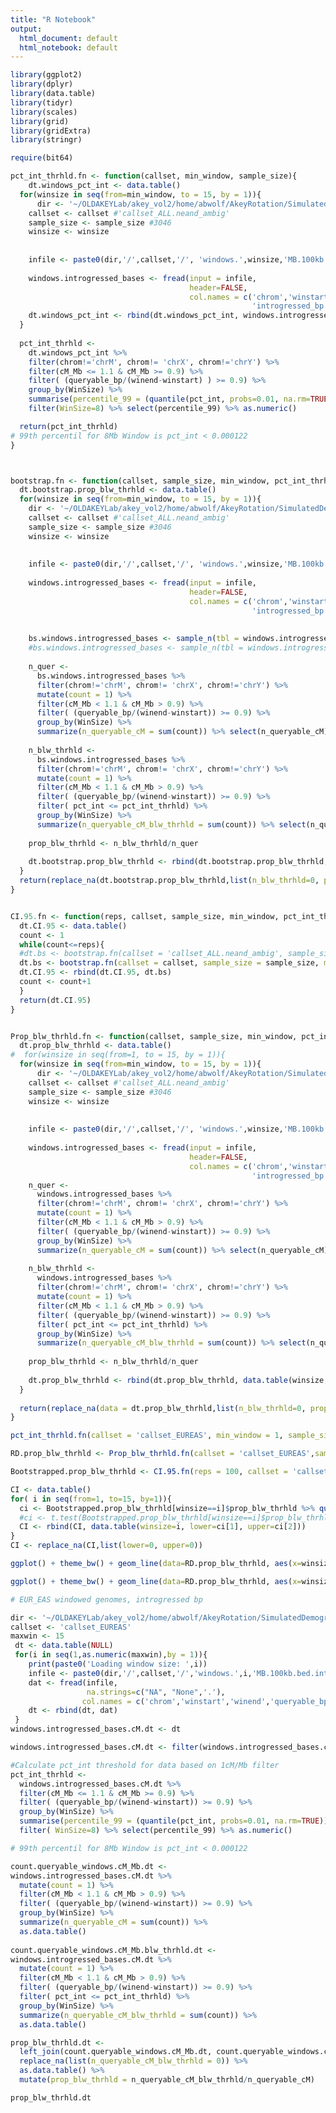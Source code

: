 ```yaml
---
title: "R Notebook"
output:
  html_document: default
  html_notebook: default
---
```

```r
library(ggplot2)
library(dplyr)
library(data.table)
library(tidyr)
library(scales)
library(grid)
library(gridExtra)
library(stringr)
```

```r
require(bit64)
```
##################
##################
```r

pct_int_thrhld.fn <- function(callset, min_window, sample_size){
    dt.windows_pct_int <- data.table()
  for(winsize in seq(from=min_window, to = 15, by = 1)){
      dir <- '~/OLDAKEYLab/akey_vol2/home/abwolf/AkeyRotation/SimulatedDemographic/RealData.nobackup/PNGproj_2015/Windows.1_to_15Mb.PNGproj/'
    callset <- callset #'callset_ALL.neand_ambig'
    sample_size <- sample_size #3046
    winsize <- winsize
    
    
    infile <- paste0(dir,'/',callset,'/', 'windows.',winsize,'MB.100kb.bed.introgressed_bases.cM')
    
    windows.introgressed_bases <- fread(input = infile,
                                        header=FALSE,
                                        col.names = c('chrom','winstart','winend','queryable_bp',
                                                      'introgressed_bp','cMstart','cMend','cM_Mb','pct_int','WinSize'))
    dt.windows_pct_int <- rbind(dt.windows_pct_int, windows.introgressed_bases)
  }
    
  pct_int_thrhld <- 
    dt.windows_pct_int %>%
    filter(chrom!='chrM', chrom!= 'chrX', chrom!='chrY') %>%
    filter(cM_Mb <= 1.1 & cM_Mb >= 0.9) %>%
    filter( (queryable_bp/(winend-winstart) ) >= 0.9) %>%
    group_by(WinSize) %>%
    summarise(percentile_99 = (quantile(pct_int, probs=0.01, na.rm=TRUE))) %>%
    filter(WinSize=8) %>% select(percentile_99) %>% as.numeric()

  return(pct_int_thrhld)
# 99th percentil for 8Mb Window is pct_int < 0.000122
}



bootstrap.fn <- function(callset, sample_size, min_window, pct_int_thrhld){
  dt.bootstrap.prop_blw_thrhld <- data.table()
  for(winsize in seq(from=min_window, to = 15, by = 1)){
    dir <- '~/OLDAKEYLab/akey_vol2/home/abwolf/AkeyRotation/SimulatedDemographic/RealData.nobackup/PNGproj_2015/Windows.1_to_15Mb.PNGproj/'
    callset <- callset #'callset_ALL.neand_ambig'
    sample_size <- sample_size #3046
    winsize <- winsize
    
    
    infile <- paste0(dir,'/',callset,'/', 'windows.',winsize,'MB.100kb.bed.introgressed_bases.cM')
    
    windows.introgressed_bases <- fread(input = infile,
                                        header=FALSE,
                                        col.names = c('chrom','winstart','winend','queryable_bp',
                                                      'introgressed_bp','cMstart','cMend','cM_Mb','pct_int','WinSize'))
    
    
    bs.windows.introgressed_bases <- sample_n(tbl = windows.introgressed_bases, size = nrow(windows.introgressed_bases), replace = TRUE)
    #bs.windows.introgressed_bases <- sample_n(tbl = windows.introgressed_bases, size = 50, replace = TRUE)
    
    n_quer <- 
      bs.windows.introgressed_bases %>%
      filter(chrom!='chrM', chrom!= 'chrX', chrom!='chrY') %>%
      mutate(count = 1) %>%
      filter(cM_Mb < 1.1 & cM_Mb > 0.9) %>%
      filter( (queryable_bp/(winend-winstart)) >= 0.9) %>%
      group_by(WinSize) %>%
      summarize(n_queryable_cM = sum(count)) %>% select(n_queryable_cM) %>% as.numeric()
    
    n_blw_thrhld <- 
      bs.windows.introgressed_bases %>%
      filter(chrom!='chrM', chrom!= 'chrX', chrom!='chrY') %>%
      mutate(count = 1) %>%
      filter(cM_Mb < 1.1 & cM_Mb > 0.9) %>%
      filter( (queryable_bp/(winend-winstart)) >= 0.9) %>%
      filter( pct_int <= pct_int_thrhld) %>%
      group_by(WinSize) %>%
      summarize(n_queryable_cM_blw_thrhld = sum(count)) %>% select(n_queryable_cM_blw_thrhld) %>% as.numeric()
      
    prop_blw_thrhld <- n_blw_thrhld/n_quer
    
    dt.bootstrap.prop_blw_thrhld <- rbind(dt.bootstrap.prop_blw_thrhld, data.table(winsize,n_quer,n_blw_thrhld,prop_blw_thrhld))
  }
  return(replace_na(dt.bootstrap.prop_blw_thrhld,list(n_blw_thrhld=0, prop_blw_thrhld=0)))
}


CI.95.fn <- function(reps, callset, sample_size, min_window, pct_int_thrhld){
  dt.CI.95 <- data.table()
  count <- 1
  while(count<=reps){
  #dt.bs <- bootstrap.fn(callset = 'callset_ALL.neand_ambig', sample_size = 2992+56)
  dt.bs <- bootstrap.fn(callset = callset, sample_size = sample_size, min_window = min_window, pct_int_thrhld = pct_int_thrhld)
  dt.CI.95 <- rbind(dt.CI.95, dt.bs)
  count <- count+1
  }
  return(dt.CI.95)
}


Prop_blw_thrhld.fn <- function(callset, sample_size, min_window, pct_int_thrhld){
  dt.prop_blw_thrhld <- data.table()
#  for(winsize in seq(from=1, to = 15, by = 1)){
  for(winsize in seq(from=min_window, to = 15, by = 1)){
      dir <- '~/OLDAKEYLab/akey_vol2/home/abwolf/AkeyRotation/SimulatedDemographic/RealData.nobackup/PNGproj_2015/Windows.1_to_15Mb.PNGproj/'
    callset <- callset #'callset_ALL.neand_ambig'
    sample_size <- sample_size #3046
    winsize <- winsize
    
    
    infile <- paste0(dir,'/',callset,'/', 'windows.',winsize,'MB.100kb.bed.introgressed_bases.cM')
    
    windows.introgressed_bases <- fread(input = infile,
                                        header=FALSE,
                                        col.names = c('chrom','winstart','winend','queryable_bp',
                                                      'introgressed_bp','cMstart','cMend','cM_Mb','pct_int','WinSize'))
    n_quer <- 
      windows.introgressed_bases %>%
      filter(chrom!='chrM', chrom!= 'chrX', chrom!='chrY') %>%
      mutate(count = 1) %>%
      filter(cM_Mb < 1.1 & cM_Mb > 0.9) %>%
      filter( (queryable_bp/(winend-winstart)) >= 0.9) %>%
      group_by(WinSize) %>%
      summarize(n_queryable_cM = sum(count)) %>% select(n_queryable_cM) %>% as.numeric()
    
    n_blw_thrhld <- 
      windows.introgressed_bases %>%
      filter(chrom!='chrM', chrom!= 'chrX', chrom!='chrY') %>%
      mutate(count = 1) %>%
      filter(cM_Mb < 1.1 & cM_Mb > 0.9) %>%
      filter( (queryable_bp/(winend-winstart)) >= 0.9) %>%
      filter( pct_int <= pct_int_thrhld) %>%
      group_by(WinSize) %>%
      summarize(n_queryable_cM_blw_thrhld = sum(count)) %>% select(n_queryable_cM_blw_thrhld) %>% as.numeric()
      
    prop_blw_thrhld <- n_blw_thrhld/n_quer
    
    dt.prop_blw_thrhld <- rbind(dt.prop_blw_thrhld, data.table(winsize,n_quer,n_blw_thrhld,prop_blw_thrhld))
  }
  
  return(replace_na(data = dt.prop_blw_thrhld,list(n_blw_thrhld=0, prop_blw_thrhld=0))) 
}
```


```r

pct_int_thrhld.fn(callset = 'callset_EUREAS', min_window = 1, sample_size = 2014)

```


```r

RD.prop_blw_thrhld <- Prop_blw_thrhld.fn(callset = 'callset_EUREAS',sample_size = 2014, min_window = 1, pct_int_thrhld = 0.00031623)

```


```r
Bootstrapped.prop_blw_thrhld <- CI.95.fn(reps = 100, callset = 'callset_EUREAS', sample_size = 2014, min_window = 1, pct_int_thrhld = 0.00031623)

CI <- data.table()
for( i in seq(from=1, to=15, by=1)){
  ci <- Bootstrapped.prop_blw_thrhld[winsize==i]$prop_blw_thrhld %>% quantile(probs=c(0.025, 0.975), na.rm=TRUE)
  #ci <- t.test(Bootstrapped.prop_blw_thrhld[winsize==i]$prop_blw_thrhld)$conf.int[1:2]
  CI <- rbind(CI, data.table(winsize=i, lower=ci[1], upper=ci[2]))
}
CI <- replace_na(CI,list(lower=0, upper=0))
```


```r
ggplot() + theme_bw() + geom_line(data=RD.prop_blw_thrhld, aes(x=winsize, y=prop_blw_thrhld), linetype="dashed") + geom_ribbon(data=CI,aes(x=winsize, ymin=lower, ymax=upper), fill="grey", alpha=0.75)

ggplot() + theme_bw() + geom_line(data=RD.prop_blw_thrhld, aes(x=winsize, y=prop_blw_thrhld), linetype="dashed") + geom_ribbon(data=CI,aes(x=winsize, ymin=lower, ymax=upper), fill="grey", alpha=0.75) + coord_cartesian(xlim=c(5,10), ylim=c(0.0,0.1), expand = c(0,0))
```



######################
######################
######################
```r
# EUR_EAS windowed genomes, introgressed bp

dir <- '~/OLDAKEYLab/akey_vol2/home/abwolf/AkeyRotation/SimulatedDemographic/RealData.nobackup/PNGproj_2015/Windows.1_to_15Mb.PNGproj/'
callset <- 'callset_EUREAS'
maxwin <- 15
 dt <- data.table(NULL)
 for(i in seq(1,as.numeric(maxwin),by = 1)){
    print(paste0('Loading window size: ',i))
    infile <- paste0(dir,'/',callset,'/','windows.',i,'MB.100kb.bed.introgressed_bases.cM')
    dat <- fread(infile, 
                 na.strings=c("NA", "None",'.'), 
                col.names = c('chrom','winstart','winend','queryable_bp', 'introgressed_bp','cMstart','cMend','cM_Mb','pct_int','WinSize'))
    dt <- rbind(dt, dat)
 }
windows.introgressed_bases.cM.dt <- dt

windows.introgressed_bases.cM.dt <- filter(windows.introgressed_bases.cM.dt, chrom!='chrM', chrom!= 'chrX', chrom!='chrY')
```

```r
#Calculate pct_int threshold for data based on 1cM/Mb filter
pct_int_thrhld <- 
  windows.introgressed_bases.cM.dt %>%
  filter(cM_Mb <= 1.1 & cM_Mb >= 0.9) %>%
  filter( (queryable_bp/(winend-winstart)) >= 0.9) %>%
  group_by(WinSize) %>%
  summarise(percentile_99 = (quantile(pct_int, probs=0.01, na.rm=TRUE))) %>%
  filter( WinSize=8) %>% select(percentile_99) %>% as.numeric()

# 99th percentil for 8Mb Window is pct_int < 0.000122

```

```r

count.queryable_windows.cM_Mb.dt <-
windows.introgressed_bases.cM.dt %>%
  mutate(count = 1) %>%
  filter(cM_Mb < 1.1 & cM_Mb > 0.9) %>%
  filter( (queryable_bp/(winend-winstart)) >= 0.9) %>%
  group_by(WinSize) %>%
  summarize(n_queryable_cM = sum(count)) %>%
  as.data.table()
  
count.queryable_windows.cM_Mb.blw_thrhld.dt <-
windows.introgressed_bases.cM.dt %>%
  mutate(count = 1) %>%
  filter(cM_Mb < 1.1 & cM_Mb > 0.9) %>%
  filter( (queryable_bp/(winend-winstart)) >= 0.9) %>%
  filter( pct_int <= pct_int_thrhld) %>%
  group_by(WinSize) %>%
  summarize(n_queryable_cM_blw_thrhld = sum(count)) %>%
  as.data.table()

prop_blw_thrhld.dt <- 
  left_join(count.queryable_windows.cM_Mb.dt, count.queryable_windows.cM_Mb.blw_thrhld.dt, by='WinSize') %>% 
  replace_na(list(n_queryable_cM_blw_thrhld = 0)) %>% 
  as.data.table() %>% 
  mutate(prop_blw_thrhld = n_queryable_cM_blw_thrhld/n_queryable_cM)

prop_blw_thrhld.dt
```




